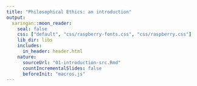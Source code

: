```yaml
---
title: "Philosophical Ethics: an introduction"
output:
  xaringan::moon_reader:
    seal: false
    css: ["default", "css/raspberry-fonts.css", "css/raspberry.css"]
    lib_dir: libs
    includes:
      in_header: header.html
    nature:
      sourceUrl: "01-introduction-src.Rmd"
      countIncrementalSlides: false
      beforeInit: "macros.js" 
--- 
```

